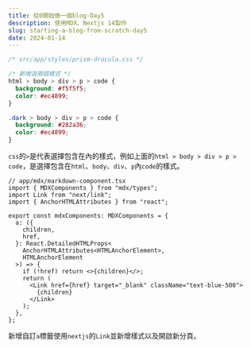```yaml
---
title: 從0開始做一個blog-Day5
description: 使用MDX、Nextjs 14製作
slug: starting-a-blog-from-scratch-day5
date: 2024-01-14
---
```


```css
/* src/app/styles/prism-dracula.css */

/* 新增這兩個樣式 */
html > body > div > p > code {
  background: #f5f5f5;
  color: #ec4899;
}

.dark > body > div > p > code {
  background: #282a36;
  color: #ec4899;
}
```

`css`的`>`是代表選擇包含在內的樣式，例如上面的`html > body > div > p > code`，是選擇包含在`html`、`body`、`div`、`p`內`code`的樣式。

```typescript:markdown-component.tsx showLineNumbers {7-20}
// app/mdx/markdown-component.tsx
import { MDXComponents } from "mdx/types";
import Link from "next/link";
import { AnchorHTMLAttributes } from "react";

export const mdxComponents: MDXComponents = {
  a: ({
    children,
    href,
  }: React.DetailedHTMLProps<
    AnchorHTMLAttributes<HTMLAnchorElement>,
    HTMLAnchorElement
  >) => {
    if (!href) return <>{children}</>;
    return (
      <Link href={href} target="_blank" className="text-blue-500">
        {children}
      </Link>
    );
  },
};
```

新增自訂`a`標籤使用`nextjs`的`Link`並新增樣式以及開啟新分頁。
